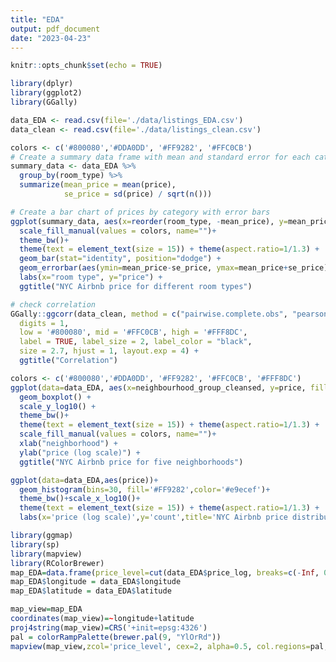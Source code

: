 ```yaml
---
title: "EDA"
output: pdf_document
date: "2023-04-23"
---
```


```r
knitr::opts_chunk$set(echo = TRUE)
```

```r
library(dplyr)
library(ggplot2)
library(GGally)
```

```r
data_EDA <- read.csv(file='./data/listings_EDA.csv')
data_clean <- read.csv(file='./data/listings_clean.csv')
```

```r
colors <- c('#800080','#DDA0DD', '#FF9282', '#FFC0CB')
# Create a summary data frame with mean and standard error for each category
summary_data <- data_EDA %>%
  group_by(room_type) %>%
  summarize(mean_price = mean(price),
            se_price = sd(price) / sqrt(n()))

# Create a bar chart of prices by category with error bars
ggplot(summary_data, aes(x=reorder(room_type, -mean_price), y=mean_price, fill=room_type)) +
  scale_fill_manual(values = colors, name="")+
  theme_bw()+
  theme(text = element_text(size = 15)) + theme(aspect.ratio=1/1.3) +
  geom_bar(stat="identity", position="dodge") +
  geom_errorbar(aes(ymin=mean_price-se_price, ymax=mean_price+se_price), width=0.2, position=position_dodge(0.9)) +
  labs(x="room type", y="price") +
  ggtitle("NYC Airbnb price for different room types")
```

```r
# check correlation
GGally::ggcorr(data_clean, method = c("pairwise.complete.obs", "pearson"),
  digits = 1, 
  low = '#800080', mid = '#FFC0CB', high = '#FFF8DC', 
  label = TRUE, label_size = 2, label_color = "black",
  size = 2.7, hjust = 1, layout.exp = 4) +
  ggtitle("Correlation")
```

```r
colors <- c('#800080','#DDA0DD', '#FF9282', '#FFC0CB', '#FFF8DC')
ggplot(data=data_EDA, aes(x=neighbourhood_group_cleansed, y=price, fill=neighbourhood_group_cleansed)) +
  geom_boxplot() +
  scale_y_log10() +
  theme_bw()+
  theme(text = element_text(size = 15)) + theme(aspect.ratio=1/1.3) +
  scale_fill_manual(values = colors, name="")+
  xlab("neighborhood") +
  ylab("price (log scale)") +
  ggtitle("NYC Airbnb price for five neighborhoods")
```
```r
ggplot(data=data_EDA,aes(price))+
  geom_histogram(bins=30, fill='#FF9282',color='#e9ecef')+
  theme_bw()+scale_x_log10()+
  theme(text = element_text(size = 15)) + theme(aspect.ratio=1/1.3) +
  labs(x='price (log scale)',y='count',title='NYC Airbnb price distribution')
```
```r
library(ggmap)
library(sp)
library(mapview)
library(RColorBrewer)
map_EDA=data.frame(price_level=cut(data_EDA$price_log, breaks=c(-Inf, 0.25*max(data_EDA$price_log), 0.5*max(data_EDA$price_log), 0.75*max(data_EDA$price_log), Inf), labels = c(1,2,3,4), right=FALSE))
map_EDA$longitude = data_EDA$longitude
map_EDA$latitude = data_EDA$latitude

map_view=map_EDA
coordinates(map_view)=~longitude+latitude
proj4string(map_view)=CRS('+init=epsg:4326')
pal = colorRampPalette(brewer.pal(9, "YlOrRd"))
mapview(map_view,zcol='price_level', cex=2, alpha=0.5, col.regions=pal, color=NA)
```

